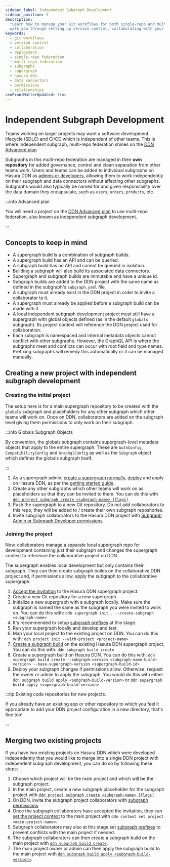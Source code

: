 ```yaml
---
sidebar_label: Independent Subgraph Development
sidebar_position: 3
description:
  "Learn how to manage your Git workflows for both single-repo and multi-repo federation in Hasura DDN. This guide will
  walk you through setting up version control, collaborating with your team, and deploying your supergraph."
keywords:
  - git workflows
  - version control
  - collaboration
  - deployment
  - single-repo federation
  - multi-repo federation
  - subgraphs
  - supergraph
  - hasura ddn
  - data connectors
  - permissions
  - relationships
seoFrontMatterUpdated: true
---
```


# Independent Subgraph Development

Teams working on larger projects may want a software development lifecycle (SDLC) and CI/CD which is independent of
other teams. This is where independent subgraph, multi-repo federation shines on the
[DDN Advanced plan](https://hasura.io/pricing)

Subgraphs in this multi-repo federation are managed in their **own repository** for added governance, control and clean
separation from other teams work. Users and teams can be added to individual subgraphs on Hasura DDN as
[admins or developers](/getting-started/collaborate/invite.mdx), allowing them to work independently on their
subgraph and data connectors without affecting other subgraphs. Subgraphs would also typically be named for and
given responsibility over the data domain they encapsulate, such as `users`, `orders`, `products`, etc.

:::info Advanced plan

You will need a project on the [DDN Advanced plan](https://hasura.io/pricing) to use multi-repo federation, also known
as independent subgraph development.

:::

## Concepts to keep in mind

- A supergraph build is a combination of subgraph builds.
- A supergraph build has an API and can be queried.
- A subgraph build has no API and cannot be queried in isolation.
- Building a subgraph will also build its associated data connectors.
- Supergraph and subgraph builds are immutable and have a unique id.
- Subgraph builds are added to the DDN project with the same name as defined in the subgraph's `subgraph.yaml` file.
- A subgraph must already exist in the DDN project in order to invite a collaborator to it.
- A supergraph must already be applied before a subgraph build can be made with it.
- A local independent subgraph development project must still have a supergraph with global objects defined (as in the
  default `globals` subgraph). Its project context will reference the DDN project used for collaboration.
- Each subgraph is namespaced and internal metadata objects cannot conflict with other subgraphs. However, the GraphQL
  API is where the subgraphs meet and conflicts can occur with root field and type names. Prefixing subgraphs will
  remedy this automatically or it can be managed manually.


## Creating a new project with independent subgraph development

### Creating the initial project

The setup here is for a main supergraph repository to be created with the `globals` subgraph and placeholders for any
other subgraph which other teams will work on. Once on DDN, collaborators are added on the subgraph level giving
them permissions to only work on their subgraph.

:::info Globals Subgraph Objects

By convention, the globals subgraph contains supergraph-level metadata objects that apply to the entire supergraph.
These are `AuthConfig`, `CompatibilityConfig` and `GraphqlConfig` as well as the `Subgraph` object which defines the
globals subgraph itself.

:::

1. As a supergraph admin, [create a supergraph normally](/getting-started/quickstart.mdx),
   [deploy](/getting-started/deployment/index.mdx) and apply on Hasura DDN, as per the
   [getting started guide](/getting-started/build/index.mdx).
2. Create any other subgraphs which other teams will work on as placeholders so that they can be invited to them. You
   can do this with [`ddn project subgraph create <subgraph-name> [flags]`](/cli/commands/ddn_subgraph_add.mdx)
3. Push the supergraph to a new Git repository. Do not add collaborators to this repo, they will be added to / create
   their own subgraph repositories.
4. Invite subgraph collaborators to the Hasura DDN project with
   [Subgraph Admin or Subgraph Developer permissions](/getting-started/collaborate/invite.mdx).

### Joining the project

Now, collaborators manage a separate local supergraph repo for development containing just their subgraph and changes
the supergraph context to reference the collaborative project on DDN.

The supergraph enables local development but only contains their subgraph. They can then create subgraph builds on
the collaborative DDN project and, if permissions allow, apply the subgraph to the collaborative supergraph.

1. [Accept the invitation](/getting-started/collaborate/invite.mdx) to the Hasura DDN supergraph project.
2. Create a new Git repository for a new supergraph.
3. Initialize a new supergraph with a subgraph locally. Make sure the subgraph is named the same as the subgraph
   you were invited to work on. You can do this with: `ddn supergraph init . --create-subgraph <subgraph-name>`
4. It's recommended to setup [subgraph prefixes](/federation/subgraph-prefixing.mdx) at this stage.
5. Run your supergraph locally and develop and test.
6. Map your local project to the existing project on DDN. You can do this with:
   `ddn project init --with-project <project-name>`
7. [Create a subgraph build](/cli/commands/ddn_subgraph_build_create.mdx) on the existing Hasura DDN supergraph project.
   You can do this with: `ddn subgraph build create`
8. Create a supergraph build on Hasura DDN. You can do this with:
   `ddn supergraph build create --subgraph-version <subgraph-name:build-version> --base-supergraph-version <supergraph-build-id>`
9. Deploy your subgraph changes if permissions allow. Otherwise, request the owner or admin to apply the subgraph. You
   would do this with either `ddn subgraph build apply <subgraph-build-version>` or
   `ddn supergraph build apply <supergraph-build-version>`

:::tip Existing code repositories for new projects.

If you already have an existing app or other repository to which you feel it appropriate to add your DDN project
configuration in a new directory, that's fine too!

:::

## Merging two existing projects

If you have two existing projects on Hasura DDN which were developed independently that you would like to merge into a
single DDN project with independent subgraph development, you can do so by following these steps:

1. Choose which project will be the main project and which will be the subgraph project.
2. In the main project, create a new subgraph placeholder for the subgraph project with
   [`ddn project subgraph create <subgraph-name> [flags]`](/cli/commands/ddn_subgraph_add.mdx)
3. On DDN, invite the subgraph project collaborators with
   [subgraph permissions](/getting-started/collaborate/invite.mdx).
4. Once the subgraph collaborators have accepted the invitation, they can
   [set the project context](/project-configuration/contexts/) to the main project with `ddn context set project <main-project-name>`.
5. Subgraph collaborators may also at this stage set [subgraph prefixes](/federation/subgraph-prefixing.mdx) to prevent
   conflicts with the main project if needed.
6. The subgraph collaborators can then create a subgraph build on the main project with
   [`ddn subgraph build create`](/cli/commands/ddn_subgraph_build_create.mdx).
6. The main project owner or admin can then apply the subgraph build to the main project with
   [`ddn subgraph build apply <subgraph-build-version>`](/cli/commands/ddn_subgraph_build_apply.mdx).